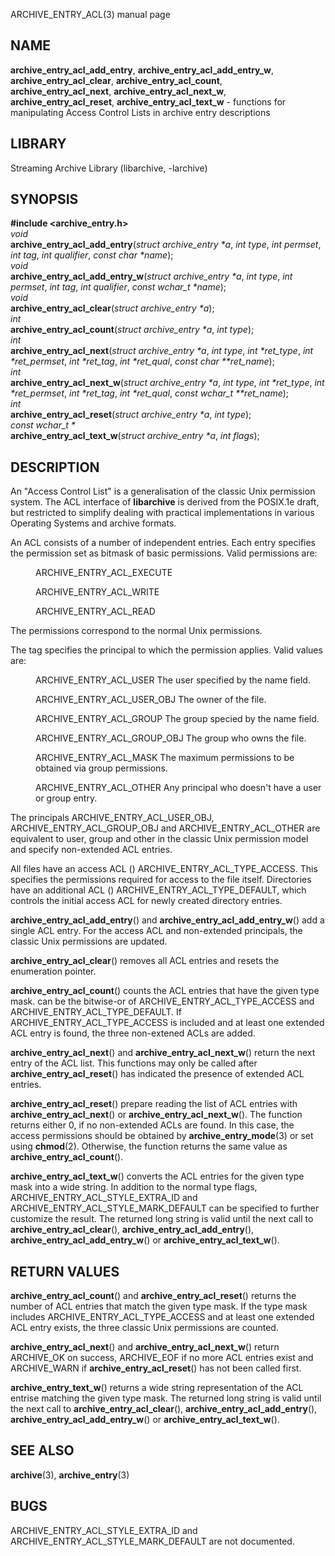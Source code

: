 ARCHIVE_ENTRY_ACL(3) manual page 
== NAME == 
'''archive_entry_acl_add_entry''', 
'''archive_entry_acl_add_entry_w''', 
'''archive_entry_acl_clear''', 
'''archive_entry_acl_count''', 
'''archive_entry_acl_next''', 
'''archive_entry_acl_next_w''', 
'''archive_entry_acl_reset''', 
'''archive_entry_acl_text_w''' 
- functions for manipulating Access Control Lists in archive entry descriptions 
== LIBRARY == 
Streaming Archive Library (libarchive, -larchive) 
== SYNOPSIS == 
'''<nowiki>#include <archive_entry.h></nowiki>''' 
<br> 
''void'' 
<br> 
'''archive_entry_acl_add_entry'''(''struct archive_entry *a'', ''int type'', ''int permset'', ''int tag'', ''int qualifier'', ''const char *name''); 
<br> 
''void'' 
<br> 
'''archive_entry_acl_add_entry_w'''(''struct archive_entry *a'', ''int type'', ''int permset'', ''int tag'', ''int qualifier'', ''const wchar_t *name''); 
<br> 
''void'' 
<br> 
'''archive_entry_acl_clear'''(''struct archive_entry *a''); 
<br> 
''int'' 
<br> 
'''archive_entry_acl_count'''(''struct archive_entry *a'', ''int type''); 
<br> 
''int'' 
<br> 
'''archive_entry_acl_next'''(''struct archive_entry *a'', ''int type'', ''int *ret_type'', ''int *ret_permset'', ''int *ret_tag'', ''int *ret_qual'', ''const char **ret_name''); 
<br> 
''int'' 
<br> 
'''archive_entry_acl_next_w'''(''struct archive_entry *a'', ''int type'', ''int *ret_type'', ''int *ret_permset'', ''int *ret_tag'', ''int *ret_qual'', ''const wchar_t **ret_name''); 
<br> 
''int'' 
<br> 
'''archive_entry_acl_reset'''(''struct archive_entry *a'', ''int type''); 
<br> 
''const wchar_t *'' 
<br> 
'''archive_entry_acl_text_w'''(''struct archive_entry *a'', ''int flags''); 
== DESCRIPTION == 
An 
"Access Control List" 
is a generalisation of the classic Unix permission system. 
The ACL interface of 
'''libarchive''' 
is derived from the POSIX.1e draft, but restricted to simplify dealing 
with practical implementations in various Operating Systems and archive formats. 

An ACL consists of a number of independent entries. 
Each entry specifies the permission set as bitmask of basic permissions. 
Valid permissions are: 
<dl> 
<dt></dt><dd> 
ARCHIVE_ENTRY_ACL_EXECUTE 
</dd><dt></dt><dd> 
ARCHIVE_ENTRY_ACL_WRITE 
</dd><dt></dt><dd> 
ARCHIVE_ENTRY_ACL_READ 
</dd></dl> 
The permissions correspond to the normal Unix permissions. 

The tag specifies the principal to which the permission applies. 
Valid values are: 
<dl> 
<dt></dt><dd> 
ARCHIVE_ENTRY_ACL_USER 
The user specified by the name field. 
</dd><dt></dt><dd> 
ARCHIVE_ENTRY_ACL_USER_OBJ 
The owner of the file. 
</dd><dt></dt><dd> 
ARCHIVE_ENTRY_ACL_GROUP 
The group specied by the name field. 
</dd><dt></dt><dd> 
ARCHIVE_ENTRY_ACL_GROUP_OBJ 
The group who owns the file. 
</dd><dt></dt><dd> 
ARCHIVE_ENTRY_ACL_MASK 
The maximum permissions to be obtained via group permissions. 
</dd><dt></dt><dd> 
ARCHIVE_ENTRY_ACL_OTHER 
Any principal who doesn't have a user or group entry. 
</dd></dl> 
The principals 
ARCHIVE_ENTRY_ACL_USER_OBJ, 
ARCHIVE_ENTRY_ACL_GROUP_OBJ 
and 
ARCHIVE_ENTRY_ACL_OTHER 
are equivalent to user, group and other in the classic Unix permission 
model and specify non-extended ACL entries. 

All files have an access ACL 
() 
ARCHIVE_ENTRY_ACL_TYPE_ACCESS. 
This specifies the permissions required for access to the file itself. 
Directories have an additional ACL 
() 
ARCHIVE_ENTRY_ACL_TYPE_DEFAULT, 
which controls the initial access ACL for newly created directory entries. 

'''archive_entry_acl_add_entry'''() 
and 
'''archive_entry_acl_add_entry_w'''() 
add a single ACL entry. 
For the access ACL and non-extended principals, the classic Unix permissions 
are updated. 

'''archive_entry_acl_clear'''() 
removes all ACL entries and resets the enumeration pointer. 

'''archive_entry_acl_count'''() 
counts the ACL entries that have the given type mask. 
can be the bitwise-or of 
ARCHIVE_ENTRY_ACL_TYPE_ACCESS 
and 
ARCHIVE_ENTRY_ACL_TYPE_DEFAULT. 
If 
ARCHIVE_ENTRY_ACL_TYPE_ACCESS 
is included and at least one extended ACL entry is found, 
the three non-extened ACLs are added. 

'''archive_entry_acl_next'''() 
and 
'''archive_entry_acl_next_w'''() 
return the next entry of the ACL list. 
This functions may only be called after 
'''archive_entry_acl_reset'''() 
has indicated the presence of extended ACL entries. 

'''archive_entry_acl_reset'''() 
prepare reading the list of ACL entries with 
'''archive_entry_acl_next'''() 
or 
'''archive_entry_acl_next_w'''(). 
The function returns either 0, if no non-extended ACLs are found. 
In this case, the access permissions should be obtained by 
'''archive_entry_mode'''(3) 
or set using 
'''chmod'''(2). 
Otherwise, the function returns the same value as 
'''archive_entry_acl_count'''(). 

'''archive_entry_acl_text_w'''() 
converts the ACL entries for the given type mask into a wide string. 
In addition to the normal type flags, 
ARCHIVE_ENTRY_ACL_STYLE_EXTRA_ID 
and 
ARCHIVE_ENTRY_ACL_STYLE_MARK_DEFAULT 
can be specified to further customize the result. 
The returned long string is valid until the next call to 
'''archive_entry_acl_clear'''(), 
'''archive_entry_acl_add_entry'''(), 
'''archive_entry_acl_add_entry_w'''() 
or 
'''archive_entry_acl_text_w'''(). 
== RETURN VALUES == 
'''archive_entry_acl_count'''() 
and 
'''archive_entry_acl_reset'''() 
returns the number of ACL entries that match the given type mask. 
If the type mask includes 
ARCHIVE_ENTRY_ACL_TYPE_ACCESS 
and at least one extended ACL entry exists, the three classic Unix 
permissions are counted. 

'''archive_entry_acl_next'''() 
and 
'''archive_entry_acl_next_w'''() 
return 
ARCHIVE_OK 
on success, 
ARCHIVE_EOF 
if no more ACL entries exist 
and 
ARCHIVE_WARN 
if 
'''archive_entry_acl_reset'''() 
has not been called first. 

'''archive_entry_text_w'''() 
returns a wide string representation of the ACL entrise matching the 
given type mask. 
The returned long string is valid until the next call to 
'''archive_entry_acl_clear'''(), 
'''archive_entry_acl_add_entry'''(), 
'''archive_entry_acl_add_entry_w'''() 
or 
'''archive_entry_acl_text_w'''(). 
== SEE ALSO == 
'''archive'''(3), 
'''archive_entry'''(3) 
== BUGS == 
ARCHIVE_ENTRY_ACL_STYLE_EXTRA_ID 
and 
ARCHIVE_ENTRY_ACL_STYLE_MARK_DEFAULT 
are not documented. 
